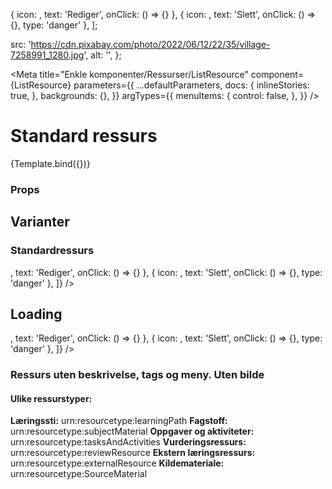 

  { icon: <Pencil />, text: 'Rediger', onClick: () => {} },
  { icon: <DeleteForever />, text: 'Slett', onClick: () => {}, type: 'danger' },
];



  src: 'https://cdn.pixabay.com/photo/2022/06/12/22/35/village-7258991_1280.jpg',
  alt: '',
};

<Meta
  title="Enkle komponenter/Ressurser/ListResource"
  component={ListResource}
  parameters={{
    ...defaultParameters,
    docs: {
      inlineStories: true,
    },
    backgrounds: {},
  }}
  argTypes={{
    menuItems: {
      control: false,
    },
  }}
/>


# Standard ressurs

<Canvas>
  <Story
    name="ListResource"
    args={{
      id: '1234',
      link: '',
      title: 'Tittel til ressurs',
      resourceImage: {
        src: '',
        alt: '',
      },
      resourceTypes: [{ id: 'urn:resourcetype:learningPath', name: 'Læringssti' }],
      tags: tags,
      menuItems: menuItems,
    }}>
    {Template.bind({})}
  </Story>
</Canvas>

### Props

<ArgsTable story="ListResource" />

## Varianter

### Standardressurs

<Canvas>
  <BrowserRouter>
    <ListResource
      id={'b572358d-0807-4594-bd37-b2bc52d2a6b6'}
      key={'defaultResource'}
      title="Titler kan også kuttes av"
      resourceTypes={resourceType}
      tags={['veldiglangtag', 'kjempelangtag', 'tag3medrartnavn', 'matte', 'matematikk']}
      description={'En helt vanlig beskrivelse.'}
      resourceImage={resourceImage}
      link={''}
      menuItems={[
        { icon: <Pencil />, text: 'Rediger', onClick: () => {} },
        { icon: <DeleteForever />, text: 'Slett', onClick: () => {}, type: 'danger' },
      ]}
    />
  </BrowserRouter>
</Canvas>

## Loading

<Canvas>
  <BrowserRouter>
    <ListResource
      isLoading
      id={'b572358d-0807-4594-bd37-b2bc52d2a6b6'}
      key={'defaultResource'}
      title="Titler kan også kuttes av"
      resourceTypes={resourceType}
      tags={['veldiglangtag', 'kjempelangtag', 'tag3medrartnavn', 'matte', 'matematikk']}
      description={'En helt vanlig beskrivelse.'}
      resourceImage={resourceImage}
      link={''}
      menuItems={[
        { icon: <Pencil />, text: 'Rediger', onClick: () => {} },
        { icon: <DeleteForever />, text: 'Slett', onClick: () => {}, type: 'danger' },
      ]}
    />
  </BrowserRouter>
</Canvas>

### Ressurs uten beskrivelse, tags og meny. Uten bilde

<Canvas>
  <BrowserRouter>
    <ListResourceWrapper>
      <ListResource
        id={'1c9e14ac-b734-4d8e-a2d6-5b37051d65d4'}
        key={'minimalResource'}
        title="Minimal ressurs"
        resourceTypes={[{ id: 'urn:resourcetype:learningPath', name: 'Læringssti' }]}
        resourceImage={{
          src: '',
          alt: '',
        }}
        link={''}
      />
    </ListResourceWrapper>
    <ListResourceWrapper>
      <ListResource
        id={'1c9e14ac-b734-4d8e-a2d6-5b37051d65d4'}
        key={'minimalResource'}
        title="Minimal ressurs"
        resourceTypes={[{ id: 'urn:resourcetype:subjectMaterial', name: 'Fagstoff' }]}
        resourceImage={{
          src: '',
          alt: '',
        }}
        link={''}
      />
    </ListResourceWrapper>
    <ListResourceWrapper>
      <ListResource
        id={'1c9e14ac-b734-4d8e-a2d6-5b37051d65d4'}
        key={'minimalResource'}
        title="Minimal ressurs"
        resourceTypes={[{ id: 'urn:resourcetype:tasksAndActivities', name: 'Oppgaver og aktiviteter' }]}
        resourceImage={{
          src: '',
          alt: '',
        }}
        link={''}
      />
    </ListResourceWrapper>
    <ListResourceWrapper>
      <ListResource
        id={'1c9e14ac-b734-4d8e-a2d6-5b37051d65d4'}
        key={'minimalResource'}
        title="Minimal ressurs"
        resourceTypes={[{ id: 'urn:resourcetype:reviewResource', name: 'Vurderingsressurs' }]}
        resourceImage={{
          src: '',
          alt: '',
        }}
        link={''}
      />
    </ListResourceWrapper>
    <ListResourceWrapper>
      <ListResource
        id={'1c9e14ac-b734-4d8e-a2d6-5b37051d65d4'}
        key={'minimalResource'}
        title="Minimal ressurs"
        resourceTypes={[{ id: 'urn:resourcetype:externalResource', name: 'Ekstern læringsressurs' }]}
        resourceImage={{
          src: '',
          alt: '',
        }}
        link={''}
      />
    </ListResourceWrapper>
    <ListResourceWrapper>
      <ListResource
        id={'1c9e14ac-b734-4d8e-a2d6-5b37051d65d4'}
        key={'minimalResource'}
        title="Minimal ressurs"
        resourceTypes={[{ id: 'urn:resourcetype:SourceMaterial', name: 'Kildemateriale' }]}
        resourceImage={{
          src: '',
          alt: '',
        }}
        link={''}
      />
    </ListResourceWrapper>
  </BrowserRouter>
</Canvas>

#### Ulike ressurstyper:

**Læringssti:** urn:resourcetype:learningPath
**Fagstoff:** urn:resourcetype:subjectMaterial
**Oppgaver og aktiviteter:** urn:resourcetype:tasksAndActivities
**Vurderingsressurs:** urn:resourcetype:reviewResource
**Ekstern læringsressurs:** urn:resourcetype:externalResource
**Kildemateriale:** urn:resourcetype:SourceMaterial
